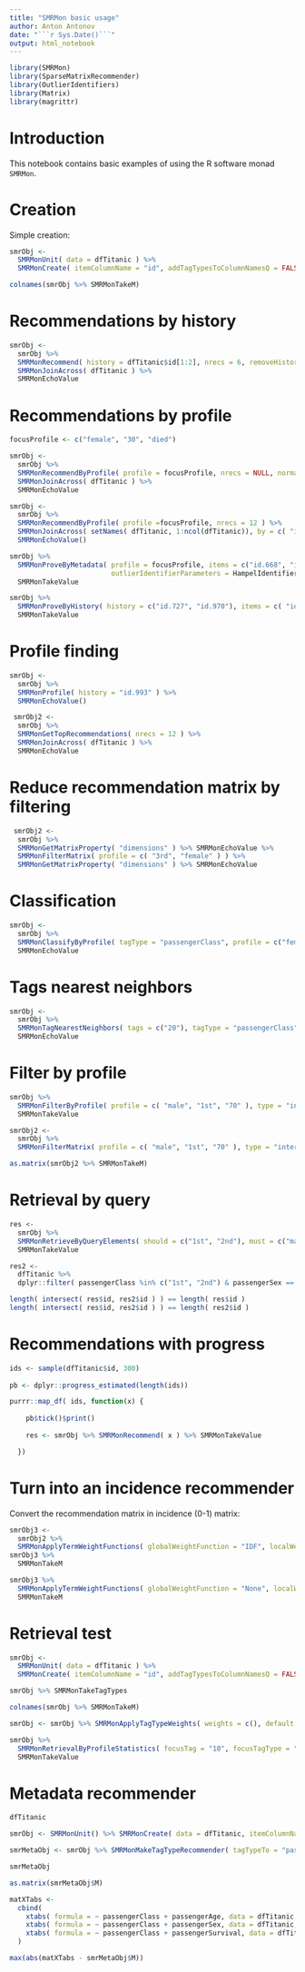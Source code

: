 ```yaml
---
title: "SMRMon basic usage"
author: Anton Antonov
date: "```r Sys.Date()```"
output: html_notebook
---
```


```r
library(SMRMon)
library(SparseMatrixRecommender)
library(OutlierIdentifiers)
library(Matrix)
library(magrittr)
```

# Introduction

This notebook contains basic examples of using the R software monad `SMRMon`.

# Creation

Simple creation:

```r
smrObj <-
  SMRMonUnit( data = dfTitanic ) %>%
  SMRMonCreate( itemColumnName = "id", addTagTypesToColumnNamesQ = FALSE )
```


```r
colnames(smrObj %>% SMRMonTakeM)
```

# Recommendations by history

```r
smrObj <-
  smrObj %>% 
  SMRMonRecommend( history = dfTitanic$id[1:2], nrecs = 6, removeHistoryQ = FALSE ) %>% 
  SMRMonJoinAcross( dfTitanic ) %>% 
  SMRMonEchoValue
```


# Recommendations by profile

```r
focusProfile <- c("female", "30", "died")
```

```r
smrObj <-
  smrObj %>% 
  SMRMonRecommendByProfile( profile = focusProfile, nrecs = NULL, normalizeQ = TRUE ) %>% 
  SMRMonJoinAcross( dfTitanic ) %>% 
  SMRMonEchoValue
```

```r
smrObj <-
  smrObj %>% 
  SMRMonRecommendByProfile( profile =focusProfile, nrecs = 12 ) %>% 
  SMRMonJoinAcross( setNames( dfTitanic, 1:ncol(dfTitanic)), by = c( "id" = "1" ) ) %>% 
  SMRMonEchoValue()
```

```r
smrObj %>% 
  SMRMonProveByMetadata( profile = focusProfile, items = c("id.668", "id.343", "id.1"), 
                         outlierIdentifierParameters = HampelIdentifierParameters ) %>% 
  SMRMonTakeValue
```

```r
smrObj %>% 
  SMRMonProveByHistory( history = c("id.727", "id.970"), items = c( "id.668", "id.1") ) %>% 
  SMRMonTakeValue
```

# Profile finding

```r
smrObj <-
  smrObj %>% 
  SMRMonProfile( history = "id.993" ) %>% 
  SMRMonEchoValue()
```

```r
 smrObj2 <-
  smrObj %>% 
  SMRMonGetTopRecommendations( nrecs = 12 ) %>% 
  SMRMonJoinAcross( dfTitanic ) %>% 
  SMRMonEchoValue
```

# Reduce recommendation matrix by filtering

```r
 smrObj2 <-
  smrObj %>% 
  SMRMonGetMatrixProperty( "dimensions" ) %>% SMRMonEchoValue %>% 
  SMRMonFilterMatrix( profile = c( "3rd", "female" ) ) %>% 
  SMRMonGetMatrixProperty( "dimensions" ) %>% SMRMonEchoValue
```

# Classification

```r
smrObj <-
  smrObj %>% 
  SMRMonClassifyByProfile( tagType = "passengerClass", profile = c("female", "died"), nTopNNs = 600 ) %>% 
  SMRMonEchoValue
```

# Tags nearest neighbors

```r
smrObj <-
  smrObj %>% 
  SMRMonTagNearestNeighbors( tags = c("20"), tagType = "passengerClass", nrecs = 12, nrecsProfile = 400 ) %>% 
  SMRMonEchoValue
```

# Filter by profile

```r
smrObj %>% 
  SMRMonFilterByProfile( profile = c( "male", "1st", "70" ), type = "intersection" ) %>% 
  SMRMonTakeValue
```

```r
smrObj2 <- 
  smrObj %>% 
  SMRMonFilterMatrix( profile = c( "male", "1st", "70" ), type = "intersection" )
```

```r
as.matrix(smrObj2 %>% SMRMonTakeM)
```
# Retrieval by query

```r
res <- 
  smrObj %>% 
  SMRMonRetrieveByQueryElements( should = c("1st", "2nd"), must = c("male"), mustNot = c("40")  ) %>% 
  SMRMonTakeValue
```

```r
res2 <- 
  dfTitanic %>% 
  dplyr::filter( passengerClass %in% c("1st", "2nd") & passengerSex == "male" & passengerAge != "40" )
```

```r
length( intersect( res$id, res2$id ) ) == length( res$id )
length( intersect( res$id, res2$id ) ) == length( res2$id )
```


# Recommendations with progress

```r
ids <- sample(dfTitanic$id, 300)
  
pb <- dplyr::progress_estimated(length(ids))

purrr::map_df( ids, function(x) {
  
    pb$tick()$print()
  
    res <- smrObj %>% SMRMonRecommend( x ) %>% SMRMonTakeValue

  })
```

# Turn into an incidence recommender

Convert the recommendation matrix in incidence (0-1) matrix:

```r
smrObj3 <- 
  smrObj2 %>% 
  SMRMonApplyTermWeightFunctions( globalWeightFunction = "IDF", localWeightFunction = "None", normalizerFunction = "None" ) 
smrObj3 %>% 
  SMRMonTakeM
```

```r
smrObj3 %>% 
  SMRMonApplyTermWeightFunctions( globalWeightFunction = "None", localWeightFunction = "Binary", normalizerFunction = "None" ) %>% 
  SMRMonTakeM
```

# Retrieval test

```r
smrObj <-
  SMRMonUnit( data = dfTitanic ) %>%
  SMRMonCreate( itemColumnName = "id", addTagTypesToColumnNamesQ = FALSE )
```

```r
smrObj %>% SMRMonTakeTagTypes
```

```r
colnames(smrObj %>% SMRMonTakeM)
```
```r
smrObj <- smrObj %>% SMRMonApplyTagTypeWeights( weights = c(), default = 1 )
```

```r
smrObj %>% 
  SMRMonRetrievalByProfileStatistics( focusTag = "10", focusTagType = "passengerAge", profileTagTypes = c("passengerSex", "passengerSurvival"), nrecs = c( 100, 200) ) %>% 
  SMRMonTakeValue
```
# Metadata recommender

```r
dfTitanic
```

```r
smrObj <- SMRMonUnit() %>% SMRMonCreate( data = dfTitanic, itemColumnName = "id" )
```

```r
smrMetaObj <- smrObj %>% SMRMonMakeTagTypeRecommender( tagTypeTo = "passengerClass", nTopTags = 1, tagSelectionCriteria = 120, tagTypes = NULL  )
```
```r
smrMetaObj
```

```r
as.matrix(smrMetaObj$M)
```


```r
matXTabs <- 
  cbind( 
    xtabs( formula = ~ passengerClass + passengerAge, data = dfTitanic, sparse = TRUE ),
    xtabs( formula = ~ passengerClass + passengerSex, data = dfTitanic, sparse = TRUE ),
    xtabs( formula = ~ passengerClass + passengerSurvival, data = dfTitanic, sparse = TRUE )
  )
```

```r
max(abs(matXTabs - smrMetaObj$M))
```

